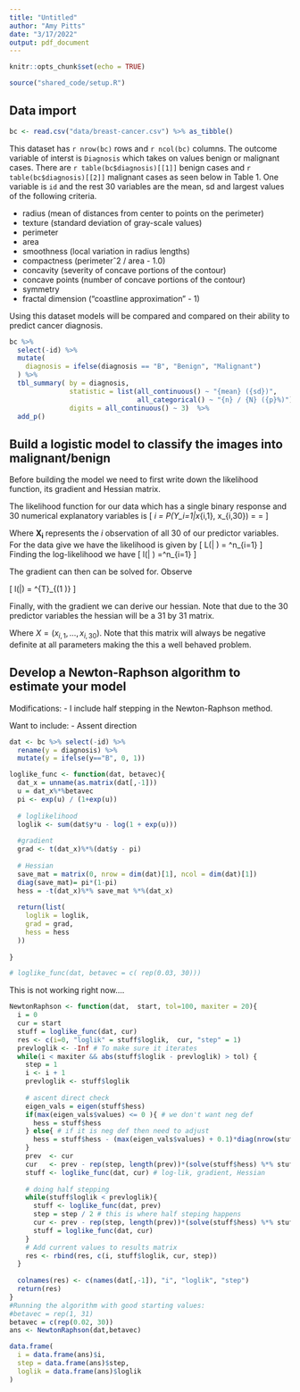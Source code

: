```yaml
---
title: "Untitled"
author: "Amy Pitts"
date: "3/17/2022"
output: pdf_document
---
```


```r
knitr::opts_chunk$set(echo = TRUE)

source("shared_code/setup.R")
```


## Data import 
```r
bc <- read.csv("data/breast-cancer.csv") %>% as_tibble()
```

This dataset has `r nrow(bc)` rows and `r ncol(bc)` columns. The outcome variable of interst is `Diagnosis` which takes on values benign or malignant cases.  There are `r table(bc$diagnosis)[[1]]` benign cases and `r table(bc$diagnosis)[[2]]` malignant cases as seen below in Table 1. One variable is `id` and the rest 30 variables are the mean, sd and largest values of the following criteria. 

- radius (mean of distances from center to points on the perimeter)
- texture (standard deviation of gray-scale values)
- perimeter
- area
- smoothness (local variation in radius lengths)
- compactness (perimeterˆ2 / area - 1.0)
- concavity (severity of concave portions of the contour)
- concave points (number of concave portions of the contour)
- symmetry
- fractal dimension ("coastline approximation" - 1)

Using this dataset models will be compared and compared on their ability to predict cancer diagnosis. 

```r
bc %>% 
  select(-id) %>% 
  mutate(
    diagnosis = ifelse(diagnosis == "B", "Benign", "Malignant")
  ) %>%
  tbl_summary( by = diagnosis,
               statistic = list(all_continuous() ~ "{mean} ({sd})",
                                all_categorical() ~ "{n} / {N} ({p}%)"),
               digits = all_continuous() ~ 3)  %>% 
  add_p()
```

## Build a logistic model to classify the images into malignant/benign 
Before building the model we need to first write down the  likelihood function, its gradient and Hessian matrix.


The likelihood function for our data which has a single binary response and 30 numerical explanatory variables is
\[
\pi_i = P(Y_i=1|x_{i,1}, \dots x_{i,30}) = \frac{e^{\beta_0+\beta_1x_{i,1}+ \dots \beta_{30}x_{i,30}}}{1 + e^{\beta_0+\beta_1x_{i,1}+ \dots \beta_{30}x_{i,30}}} = \frac{e^{\beta_0+\sum^{30}_{j=1}\beta_ix_{i,j}}}{1 + e^{\beta_0+\sum^{30}_{j=1}\beta_ix_{i,j}}}
\]

Where $\mathbf{X_i}$ represents the $i$ observation of all 30 of our predictor variables. 
For the data give we have the likelihood is given by 
\[ L(\mathbf{X}| \mathbf{\beta}) = \prod^n_{i=1} \left[ \pi_i^{y_i}(1-\pi_i)^{1-y_i} \right]
\]
Finding the log-likelihood we have 
\[ l(\mathbf{X}| \vec{\beta}) =\sum^n_{i=1} \left[ y_i\left(\beta_0 + \sum^{30}_{j=1}\beta_ix_{i,j}  \right) - \log\left( 1 + \exp\left(\beta_0 + \sum^{30}_{j=1} \beta_ix_{i,j} \right) \right) \right]
\]

The gradient can then can be solved for. Observe 

\[ \nabla l(\mathbf{X}|\vec{\beta}) = \left[ \sum^n_{i=1} \begin{matrix} y_i-\pi_i & \sum^n_{i=1} x_{i,1}(y_i-\pi) & \dots & \sum^n_{i=1} x_{i,30} (y_i-\pi) \end{matrix}\right]^{T}_{(1 \times 31)} 
\]

Finally, with the gradient we can derive our hessian. Note that due to the 30 predictor variables the hessian will be a 31 by 31 matrix. 

\begin{align*}
 \nabla^2 l(\mathbf{X}|\vec{\beta}) &= - \sum^n_{i=1} \begin{pmatrix} 1 \\ X \end{pmatrix} \begin{pmatrix} 1 & X \end{pmatrix} \pi_i (1-\pi_i) \\
 &= - \begin{pmatrix} 1 & X \end{pmatrix} diag( \pi_i (1-\pi_i)) \begin{pmatrix} 1 \\ X \end{pmatrix}
\end{align*}

Where $X = (x_{i,1}, \dots, x_{i, 30})$. Note that this matrix will always be negative definite at all parameters making the this a well behaved problem. 



## Develop a Newton-Raphson algorithm to estimate your model

Modifications: 
- I include half stepping in the Newton-Raphson method. 

Want to include: 
- Assent direction 

```r
dat <- bc %>% select(-id) %>%
  rename(y = diagnosis) %>%
  mutate(y = ifelse(y=="B", 0, 1))
```


```r
loglike_func <- function(dat, betavec){
  dat_x = unname(as.matrix(dat[,-1]))
  u = dat_x%*%betavec
  pi <- exp(u) / (1+exp(u))
  
  # loglikelihood
  loglik <- sum(dat$y*u - log(1 + exp(u)))
  
  #gradient 
  grad <- t(dat_x)%*%(dat$y - pi)
  
  # Hessian 
  save_mat = matrix(0, nrow = dim(dat)[1], ncol = dim(dat)[1]) 
  diag(save_mat)= pi*(1-pi)
  hess = -t(dat_x)%*% save_mat %*%(dat_x)
  
  return(list(
    loglik = loglik,
    grad = grad,
    hess = hess
  ))
  
}

# loglike_func(dat, betavec = c( rep(0.03, 30))) 

```


This is not working right now.... 
```r
NewtonRaphson <- function(dat,  start, tol=100, maxiter = 20){
  i = 0
  cur = start 
  stuff = loglike_func(dat, cur)
  res <- c(i=0, "loglik" = stuff$loglik,  cur, "step" = 1)
  prevloglik <- -Inf # To make sure it iterates
  while(i < maxiter && abs(stuff$loglik - prevloglik) > tol) {
    step = 1
    i <- i + 1
    prevloglik <- stuff$loglik
    
    # ascent direct check 
    eigen_vals = eigen(stuff$hess)
    if(max(eigen_vals$values) <= 0 ){ # we don't want neg def 
      hess = stuff$hess
    } else{ # if it is neg def then need to adjust 
      hess = stuff$hess - (max(eigen_vals$values) + 0.1)*diag(nrow(stuff$hess))
    }
    prev  <- cur
    cur   <- prev - rep(step, length(prev))*(solve(stuff$hess) %*% stuff$grad)
    stuff <- loglike_func(dat, cur) # log-lik, gradient, Hessian
    
    # doing half stepping 
    while(stuff$loglik < prevloglik){
      stuff <- loglike_func(dat, prev)
      step = step / 2 # this is where half steping happens 
      cur <- prev - rep(step, length(prev))*(solve(stuff$hess) %*% stuff$grad)
      stuff = loglike_func(dat, cur)
    }
    # Add current values to results matrix
    res <- rbind(res, c(i, stuff$loglik, cur, step))
  }
  
  colnames(res) <- c(names(dat[,-1]), "i", "loglik", "step")
  return(res)
}
#Running the algorithm with good starting values:
#betavec = rep(1, 31)
betavec = c(rep(0.02, 30))
ans <- NewtonRaphson(dat,betavec)

data.frame(
  i = data.frame(ans)$i,
  step = data.frame(ans)$step,
  loglik = data.frame(ans)$loglik
)
   
```

